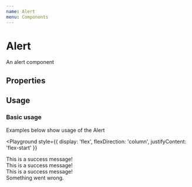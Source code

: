 ```yaml
---
name: Alert
menu: Components
---
```



# Alert

An alert component

## Properties

<Props of={Alert} />

## Usage

### Basic usage

Examples below show usage of the Alert

<Playground
  style={{
    display: 'flex',
    flexDirection: 'column',
    justifyContent: 'flex-start'
  }}
>
  <div style={{ marginBottom: '10px'}}>
    <Alert severity="success">This is a success message!</Alert>
  </div>

<div style={{ marginBottom: '10px' }}>
  <Alert severity='success' showCloseIcon={true}>
    This is a success message!
  </Alert>
</div>

<div style={{ marginBottom: '10px' }}>
  <Alert severity='success' showIcon={false}>
    This is a success message!
  </Alert>
</div>

<div style={{ marginBottom: '10px' }}>
  <Alert severity='error' showCloseIcon={true}>
    Something went wrong.
  </Alert>
</div>

</Playground>
